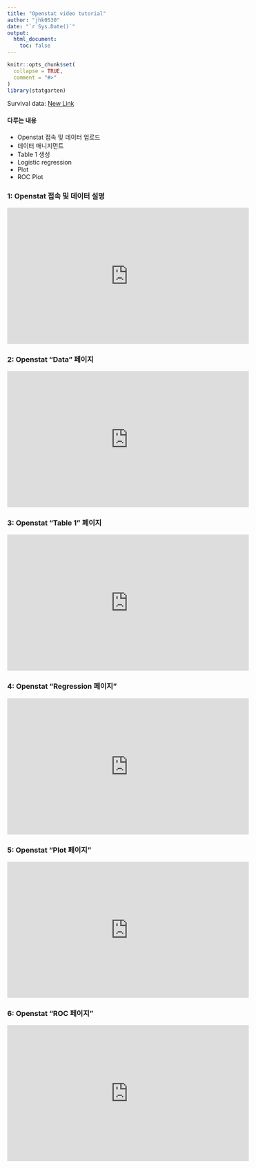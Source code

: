 ```yaml
---
title: "Openstat video tutorial"
author: "jhk0530"
date: "`r Sys.Date()`"
output: 
  html_document:
    toc: false
---
```


```r
knitr::opts_chunk$set(
  collapse = TRUE,
  comment = "#>"
)
library(statgarten)
```

Survival data: <a href = 'https://raw.githubusercontent.com/statgarten/statgarten/main/data/example_basic.csv' target = '_blank'> New Link</a>

#### 다루는 내용

- Openstat 접속 및 데이터 업로드
- 데이터 매니지먼트
- Table 1 생성
- Logistic regression
- Plot
- ROC Plot 

### 1: Openstat 접속 및 데이터 설명

<!--
<p align='center'>
  <img src="image/openstat/openstat1.png" width="300"/>
</p>
-->

<p align = 'center'>
  <iframe width="560" height="315" src="https://www.youtube.com/embed/_RR3Iug_2Ew?si=hinRpXSy4V2MLPDY" title="YouTube video player" frameborder="0" allow="accelerometer; autoplay; clipboard-write; encrypted-media; gyroscope; picture-in-picture; web-share" allowfullscreen></iframe>
</p>

### 2: Openstat "Data" 페이지

<p align = 'center'>
  <iframe width="560" height="315" src="https://www.youtube.com/embed/zzUoq_9wWwg?si=6hzYDEFGFIG68IIq" title="YouTube video player" frameborder="0" allow="accelerometer; autoplay; clipboard-write; encrypted-media; gyroscope; picture-in-picture; web-share" allowfullscreen></iframe>
</p>

### 3: Openstat "Table 1" 페이지 

<p align = 'center'>
  <iframe width="560" height="315" src="https://www.youtube.com/embed/wOSXjJUerJM?si=wm0n-jvlmoiQlOTy" title="YouTube video player" frameborder="0" allow="accelerometer; autoplay; clipboard-write; encrypted-media; gyroscope; picture-in-picture; web-share" allowfullscreen></iframe>
</p>

### 4: Openstat "Regression 페이지"

<p align = 'center'>
  <iframe width="560" height="315" src="https://www.youtube.com/embed/NXFrZwF1xgA?si=AIam7qsM7hYjz3E_" title="YouTube video player" frameborder="0" allow="accelerometer; autoplay; clipboard-write; encrypted-media; gyroscope; picture-in-picture; web-share" allowfullscreen></iframe>
</p>

### 5: Openstat "Plot 페이지"

<p align = 'center'>
  <iframe width="560" height="315" src="https://www.youtube.com/embed/UcR8miZjv_w?si=ARYcDmo48rzwWqo-" title="YouTube video player" frameborder="0" allow="accelerometer; autoplay; clipboard-write; encrypted-media; gyroscope; picture-in-picture; web-share" allowfullscreen></iframe>
</p>

### 6: Openstat "ROC 페이지"

<p align = 'center'>
  <iframe width="560" height="315" src="https://www.youtube.com/embed/eLoacEJR7Sc?si=-kTUHdKeQ_FGQcbz" title="YouTube video player" frameborder="0" allow="accelerometer; autoplay; clipboard-write; encrypted-media; gyroscope; picture-in-picture; web-share" allowfullscreen></iframe>
</p>
  
